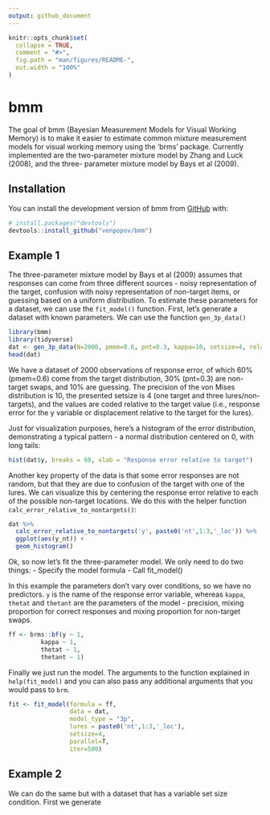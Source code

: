 ```yaml
---
output: github_document
---
```

<!-- README.md is generated from README.Rmd. Please edit that file -->
```r
knitr::opts_chunk$set(
  collapse = TRUE,
  comment = "#>",
  fig.path = "man/figures/README-",
  out.width = "100%"
)
```
# bmm <!-- badges: start --> <!-- badges: end --> 

The goal of bmm (Bayesian Measurement Models for Visual Working Memory) is to make it
easier to estimate common mixture measurement models for visual working memory
using the 'brms' package. Currently implemented are the two-parameter mixture
model by Zhang and Luck (2008), and the three- parameter mixture model by Bays
et al (2009). 

## Installation 

You can install the development version of bmm from [GitHub](https://github.com/) with:

``` r
# install.packages("devtools")
devtools::install_github("venpopov/bmm")
```

## Example 1

The three-parameter mixture model by Bays et al (2009) assumes that
responses can come from three different sources - noisy representation of the
target, confusion with noisy representation of non-target items, or guessing
based on a uniform distribution. To estimate these parameters for a dataset, we
can use the `fit_model()` function. First, let's generate a dataset with known
parameters. We can use the function `gen_3p_data()`

```r
library(bmm)
library(tidyverse)
dat <- gen_3p_data(N=2000, pmem=0.6, pnt=0.3, kappa=10, setsize=4, relative_resp=T)
head(dat)
```

We have a dataset of 2000 observations of response error, of which 60%
(pmem=0.6) come from the target distribution, 30% (pnt=0.3) are non-target
swaps, and 10% are guessing. The precision of the von Mises distribution is 10,
the presented setsize is 4 (one target and three lures/non-targets), and the
values are coded relative to the target value (i.e., response error for the y
variable or displacement relative to the target for the lures).

Just for visualization purposes, here's a histogram of the error distribution,
demonstrating a typical pattern - a normal distribution centered on 0, with long
tails:

```r
hist(dat$y, breaks = 60, xlab = "Response error relative to target")
```
Another key property of the data is that some error responses are not random,
but that they are due to confusion of the target with one of the lures. We can
visualize this by centering the response error relative to each of the possible
non-target locations. We do this with the helper function
`calc_error_relative_to_nontargets()`:

```r
dat %>% 
  calc_error_relative_to_nontargets('y', paste0('nt',1:3,'_loc')) %>% 
  ggplot(aes(y_nt)) +
  geom_histogram()
```

Ok, so now let's fit the three-parameter model. We only need to do two things:
- Specify the model formula
- Call fit_model()

In this example the parameters don't vary over conditions, so we have no
predictors. `y` is the name of the response error variable, whereas `kappa`,
`thetat` and `thetant` are the parameters of the model - precision, mixing
proportion for correct responses and mixing proportion for non-target swaps.

```r
ff <- brms::bf(y ~ 1,
         kappa ~ 1,
         thetat ~ 1,
         thetant ~ 1)
```

Finally we just run the model. The arguments to the function explained in
`help(fit_model)` and you can also pass any additional arguments that you would
pass to `brm`.

``` r
fit <- fit_model(formula = ff,
                 data = dat,
                 model_type = "3p",
                 lures = paste0('nt',1:3,'_loc'),
                 setsize=4,
                 parallel=T,
                 iter=500)
```

## Example 2
We can do the same but with a dataset that has a variable set size condition. 
First we generate 
